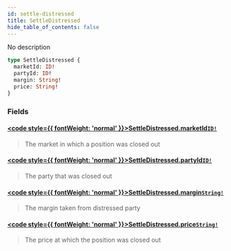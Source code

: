 ```yaml
---
id: settle-distressed
title: SettleDistressed
hide_table_of_contents: false
---
```








No description

```graphql
type SettleDistressed {
  marketId: ID!
  partyId: ID!
  margin: String!
  price: String!
}
```


### Fields

#### [<code style={{ fontWeight: 'normal' }}>SettleDistressed.<b>marketId</b></code>](#)<Bullet />[`ID!`](/mainnet/api/graphql/scalars/id) <Badge class="secondary" text="non-null"/> <Badge class="secondary" text="scalar"/>
> The market in which a position was closed out
> 

#### [<code style={{ fontWeight: 'normal' }}>SettleDistressed.<b>partyId</b></code>](#)<Bullet />[`ID!`](/mainnet/api/graphql/scalars/id) <Badge class="secondary" text="non-null"/> <Badge class="secondary" text="scalar"/>
> The party that was closed out
> 

#### [<code style={{ fontWeight: 'normal' }}>SettleDistressed.<b>margin</b></code>](#)<Bullet />[`String!`](/mainnet/api/graphql/scalars/string) <Badge class="secondary" text="non-null"/> <Badge class="secondary" text="scalar"/>
> The margin taken from distressed party
> 

#### [<code style={{ fontWeight: 'normal' }}>SettleDistressed.<b>price</b></code>](#)<Bullet />[`String!`](/mainnet/api/graphql/scalars/string) <Badge class="secondary" text="non-null"/> <Badge class="secondary" text="scalar"/>
> The price at which the position was closed out
> 





